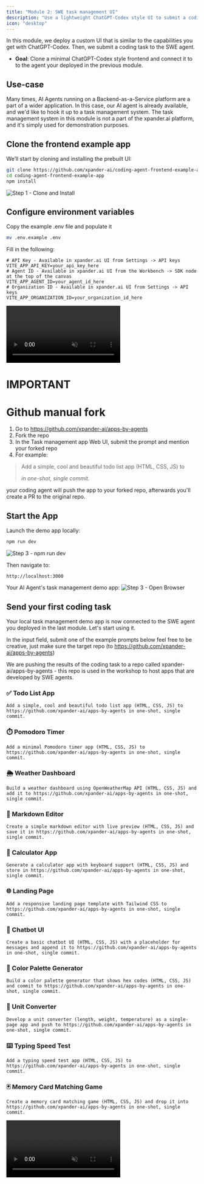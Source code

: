 ```yaml
---
title: "Module 2: SWE task management UI"
description: "Use a lightweight ChatGPT-Codex style UI to submit a coding task to your SWE agent"
icon: "desktop"
---
```


<Note>
In this module, we deploy a custom UI that is similar to the capabilities you get with ChatGPT-Codex. Then, we submit a coding task to the SWE agent.

  - **Goal**: Clone a minimal ChatGPT-Codex style frontend and connect it to to the agent your deployed in the previous module.
</Note>

## Use-case

Many times, AI Agents running on a Backend-as-a-Service platform are a part of a wider application. In this case, our AI agent is already available, and we'd like to hook it up to a task management system. The task management system in this module is not a part of the xpander.ai platform, and it's simply used for demonstration purposes.


## Clone the frontend example app

We’ll start by cloning and installing the prebuilt UI:

```bash
git clone https://github.com/xpander-ai/coding-agent-frontend-example-app.git
cd coding-agent-frontend-example-app
npm install
```

![Step 1 - Clone and Install](/images/workshops/git-clone.png)

## Configure environment variables

Copy the example .env file and populate it

```bash
mv .env.example .env
```

Fill in the following:

```env
# API Key - Available in xpander.ai UI from Settings -> API keys 
VITE_APP_API_KEY=your_api_key_here
# Agent ID - Available in xpander.ai UI from the Workbench -> SDK node at the top of the canvas
VITE_APP_AGENT_ID=your_agent_id_here
# Organization ID - Available in xpander.ai UI from Settings -> API keys
VITE_APP_ORGANIZATION_ID=your_organization_id_here
```

<Accordion title="Videos: getting the required variables">
<Frame>
  <video autoPlay muted loop playsInline className="w-full aspect-video" src="https://assets.xpanderai.io/workshops/videos/settings-api-keys.mp4" />
</Frame>

### Copy Your Agent ID
<Frame>
  <video autoPlay muted loop playsInline className="w-full aspect-video" src="https://assets.xpanderai.io/workshops/videos/swe-copy-agent-id.mp4" />
</Frame>
</Accordion>

# IMPORTANT
# Github manual fork

1. Go to https://github.com/xpander-ai/apps-by-agents
2. Fork the repo
3. In the Task management app Web UI, submit the prompt and mention your forked repo
4. For example: 

> Add a simple, cool and beautiful todo list app (HTML, CSS, JS) to <address of your fork> in one-shot, single commit.
> 
your coding agent will push the app to your forked repo, afterwards you'll create a PR to the original repo.

## Start the App

Launch the demo app locally:

```bash
npm run dev
```

![Step 3 - npm run dev](/images/workshops/swe-npm-run-dev.png)

Then navigate to:

```
http://localhost:3000
```
Your AI Agent's task management demo app:
![Step 3 - Open Browser](/images/workshops/swe-blank-tasks-manager.png)

## Send your first coding task
Your local task management demo app is now connected to the SWE agent you deployed in the last module. Let's start using it.

In the input field, submit one of the example prompts below
feel free to be creative, just make sure the target repo (to https://github.com/xpander-ai/apps-by-agents)

<Accordion title="Prompt Examples for apps-by-agents">

<Note>
We are pushing the results of the coding task to a repo called xpander-ai/apps-by-agents - this repo is used in the workshop to host apps that are developed by SWE agents.
</Note>

### ✅ Todo List App
```text
Add a simple, cool and beautiful todo list app (HTML, CSS, JS) to https://github.com/xpander-ai/apps-by-agents in one-shot, single commit.
````

### ⏱️ Pomodoro Timer

```text
Add a minimal Pomodoro timer app (HTML, CSS, JS) to https://github.com/xpander-ai/apps-by-agents in one-shot, single commit.
```

### 🌦️ Weather Dashboard

```text
Build a weather dashboard using OpenWeatherMap API (HTML, CSS, JS) and add it to https://github.com/xpander-ai/apps-by-agents in one-shot, single commit.
```

### 📝 Markdown Editor

```text
Create a simple markdown editor with live preview (HTML, CSS, JS) and save it in https://github.com/xpander-ai/apps-by-agents in one-shot, single commit.
```

### 🧮 Calculator App

```text
Generate a calculator app with keyboard support (HTML, CSS, JS) and store in https://github.com/xpander-ai/apps-by-agents in one-shot, single commit.
```

### 🌐 Landing Page

```text
Add a responsive landing page template with Tailwind CSS to https://github.com/xpander-ai/apps-by-agents in one-shot, single commit.
```

### 💬 Chatbot UI

```text
Create a basic chatbot UI (HTML, CSS, JS) with a placeholder for messages and append it to https://github.com/xpander-ai/apps-by-agents in one-shot, single commit.
```

### 🎨 Color Palette Generator

```text
Build a color palette generator that shows hex codes (HTML, CSS, JS) and commit to https://github.com/xpander-ai/apps-by-agents in one-shot, single commit.
```

### 📏 Unit Converter

```text
Develop a unit converter (length, weight, temperature) as a single-page app and push to https://github.com/xpander-ai/apps-by-agents in one-shot, single commit.
```

### ⌨️ Typing Speed Test

```text
Add a typing speed test app (HTML, CSS, JS) to https://github.com/xpander-ai/apps-by-agents in one-shot, single commit.
```

### 🃏 Memory Card Matching Game

```text
Create a memory card matching game (HTML, CSS, JS) and drop it into https://github.com/xpander-ai/apps-by-agents in one-shot, single commit.
```

</Accordion>

<Frame>
  <video autoPlay muted loop playsInline className="w-full aspect-video" src="https://assets.xpanderai.io/workshops/videos/swe-send-task.mp4" />
</Frame>

---

## Track task execution

Click **View codex logs** to view real-time execution details and explore the logs.
Pay attention of the way codex manage and run the agentic loop and the creation process of your app.

> ⏳ **Note**: Task execution takes a few minutes - sit back, relax, and watch the agent work its magic. codex may split the task into multiple sub-tasks that can take up to 15 minutes. if it takes more than 15 minutes just let it run in the background and proceed with the rest of the workshop.

<Frame>
  <video autoPlay muted loop playsInline className="w-full aspect-video" src="https://assets.xpanderai.io/workshops/videos/swe-track-result.mp4" />
</Frame>

### You’ll see:

- **Top**: The original prompt or task
- **Popup**: Logs and generated output from the agent
- **Result**: Execution result
- **Logs & Messages Buttons**: Execution messages logs & codex execution logs

<Accordion title="How does this work?">

  When you submit a task, the app uses the **xpander.ai SDK** (via a **Web Worker**) to create and run the task in the cloud - fully serverless.

  The worker handles:
  - Creating tasks → [`createTask()` in `workers/xpanderWorker.ts`](https://github.com/xpander-ai/coding-agent-frontend-example-app/blob/main/src/workers/xpanderWorker.ts#L79)
  - Fetching task details and logs → [`useTask()` and `useLogs()` in `hooks/`](https://github.com/xpander-ai/coding-agent-frontend-example-app/tree/main/src/hooks)

  The UI polls task status and updates in real time using **React Query**.  
  You can see this in action inside:
  - [`Dashboard`](https://github.com/xpander-ai/coding-agent-frontend-example-app/blob/main/src/pages/Dashboard.tsx): task list and creation
  - [`TaskDetails`](https://github.com/xpander-ai/coding-agent-frontend-example-app/blob/main/src/pages/TaskDetails.tsx): real-time updates, logs, messages

  The **Codex tool** streams logs to a centralized **Logstash** tied to your **account**.  
  Logs are stored for a limited period and made available via the `logs.xpander.ai` micro-service.

  The frontend fetches these logs through polling (every 2s) using the SDK inside a Web Worker.

  💡 A task can include multiple threads - each representing a conversation or execution chain tied to your agent.
</Accordion>

### Succesful app creation
![swe coding task result with pr](/images/workshops/swe-coding-task-result-with-pr.png)

# Pay attention, your PR is targeting the fork and not xpander's repo
1. Submit a new PR (manually) from your fork to xpander-ai/apps-by-agents

## Summary and next steps

Your SWE task management UI is now live and connected to the SWE agent hosted on xpander.ai.
Through the UI, you instructed the agent to build an application and push it to the apps-by-agents repo.

Check out your Pull Request at: https://github.com/xpander-ai/apps-by-agents


→ Proceed to [Module 3: Advanced customization](./03-advanced-customization) 